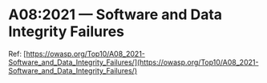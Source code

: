 # A08:2021 &mdash; Software and Data Integrity Failures

Ref: [https://owasp.org/Top10/A08_2021-Software_and_Data_Integrity_Failures/](https://owasp.org/Top10/A08_2021-Software_and_Data_Integrity_Failures/)
